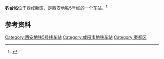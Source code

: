 {{Station Infobox
| name = 钓台站
| eng_name = DIAOTAI
| image= 西安地铁5号线钓台站.jpg
| borough = [[西咸新区|西咸新区]]（[[咸阳市|咸阳市]][[秦都区|秦都区]]）
| address  = 丰智南路与天元路十字口东侧
| coordinates = {{coord|34.27014|108.68572|display=inline,title}}
| line         = {{rint|xi'an|5}}
| Open         = 
}}

'''钓台站'''位于[[西咸新区|西咸新区]]，是[[西安地铁|西安地铁]][[西安地铁5号线|5号线]]的一个车站。<ref name=Line5-2>{{cite web|url=http://news.hsw.cn/system/2020/0306/1163139.shtml|date=2020-03-06|title=西安地铁5号线二期工程车站及停车场站名公告}}</ref>

== 参考资料 ==
{{reflist|2}}

{{Transp-stub}}
{{西安地铁5号线}}
[[Category:西安地铁5号线车站|Category:西安地铁5号线车站]]
[[Category:咸阳市地铁车站|Category:咸阳市地铁车站]]
[[Category:秦都区|Category:秦都区]]